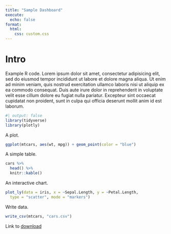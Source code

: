 ```yaml
---
title: "Sample Dashboard"
execute:
  echo: false
format:
  html:
    css: custom.css
---
```


# Intro

Example R code. Lorem ipsum dolor sit amet, consectetur adipisicing elit, sed do
eiusmod tempor incididunt ut labore et dolore magna aliqua. Ut enim ad minim
veniam, quis nostrud exercitation ullamco laboris nisi ut aliquip ex ea commodo
consequat. Duis aute irure dolor in reprehenderit in voluptate velit esse
cillum dolore eu fugiat nulla pariatur. Excepteur sint occaecat cupidatat non
proident, sunt in culpa qui officia deserunt mollit anim id est laborum.

```r
#| output: false
library(tidyverse)
library(plotly)
```

A plot.

```r
ggplot(mtcars, aes(wt, mpg)) + geom_point(color = "blue")
```


A simple table.

```r
cars %>%
  head() %>%
  knitr::kable()
```

An interactive chart.

```r
plot_ly(data = iris, x = ~Sepal.Length, y = ~Petal.Length,
  type = "scatter", mode = "markers")
```

Write data.

```r
write_csv(mtcars, "cars.csv")
```

Link to [download](cars.csv)


